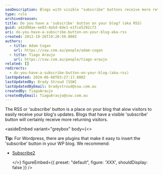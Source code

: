 ```yaml
---
seoDescription: Blogs with visible "subscribe" buttons receive more returning visitors, encouraging loyalty and engagement.
type: rule
archivedreason:
title: Do you have a 'subscribe' button on your blog? (aka RSS)
guid: a42d98ae-ee03-4a5d-8de1-e1fce5292c73
uri: do-you-have-a-subscribe-button-on-your-blog-aka-rss
created: 2012-10-26T19:20:59.000Z
authors:
  - title: Adam Cogan
    url: https://ssw.com.au/people/adam-cogan
  - title: Tiago Araujo
    url: https://ssw.com.au/people/tiago-araujo
related: []
redirects:
  - do-you-have-a-subscribe-button-on-your-blog-(aka-rss)
lastUpdated: 2024-06-08T03:27:17.000Z
lastUpdatedBy: Brady Stroud [SSW]
lastUpdatedByEmail: bradystroud@ssw.com.au
createdBy: TiagoAraujo
createdByEmail: TiagoAraujo@ssw.com.au
---
```


The RSS or 'subscribe' button is a place on your blog that alow visitors to easily receive your blog's updates.
Blogs that have a visible 'subscribe' button will certainly receive more returning visitors.

<asideEmbed
  variant="greybox"
  body={<>
    
**Tip:** For Wordpress, there are plugins that make it easy to insert the 'subscribe' button in your WP blog. We recommend:

- [Subscribe2](http://subscribe2.wordpress.com/)

  </>}
  figureEmbed={{
    preset: "default",
    figure: 'XXX',
    shouldDisplay: false
  }}
/>
